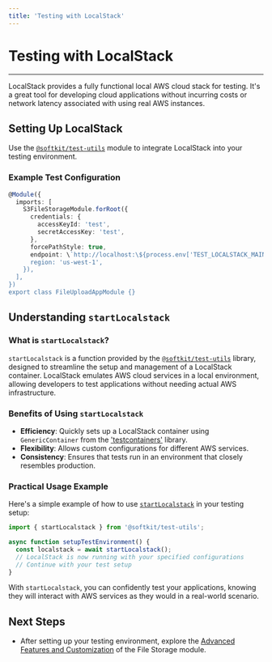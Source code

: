 ```yaml
---
title: 'Testing with LocalStack'
---
```


# Testing with LocalStack

---

LocalStack provides a fully functional local AWS cloud stack for testing. It's a great tool for developing cloud applications without incurring costs or network latency associated with using real AWS instances.

## Setting Up LocalStack

Use the [`@softkit/test-utils`](/libraries/test-utils/getting-started) module to integrate LocalStack into your testing environment.

### Example Test Configuration

```typescript
@Module({
  imports: [
    S3FileStorageModule.forRoot({
      credentials: {
        accessKeyId: 'test',
        secretAccessKey: 'test',
      },
      forcePathStyle: true,
      endpoint: \`http://localhost:\${process.env['TEST_LOCALSTACK_MAIN_PORT']}\`,
      region: 'us-west-1',
    }),
  ],
})
export class FileUploadAppModule {}
```

## Understanding `startLocalstack`

### What is `startLocalstack`?

`startLocalstack` is a function provided by the [`@softkit/test-utils`](/libraries/test-utils/getting-started) library, designed to streamline the setup and management of a LocalStack container. LocalStack emulates AWS cloud services in a local environment, allowing developers to test applications without needing actual AWS infrastructure.

### Benefits of Using `startLocalstack`

- **Efficiency**: Quickly sets up a LocalStack container using `GenericContainer` from the ['testcontainers'](/libraries/test-utils/test-containers) library.
- **Flexibility**: Allows custom configurations for different AWS services.
- **Consistency**: Ensures that tests run in an environment that closely resembles production.

### Practical Usage Example

Here's a simple example of how to use [`startLocalstack`](/libraries/test-utils/features#local-aws-testing-with-startlocalstack) in your testing setup:

```typescript
import { startLocalstack } from '@softkit/test-utils';

async function setupTestEnvironment() {
  const localstack = await startLocalstack();
  // LocalStack is now running with your specified configurations
  // Continue with your test setup
}
```

With `startLocalstack`, you can confidently test your applications, knowing they will interact with AWS services as they would in a real-world scenario.

## Next Steps

- After setting up your testing environment, explore the [Advanced Features and Customization](/libraries/file-storage/advanced-features) of the File Storage module.
